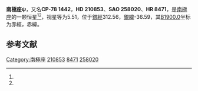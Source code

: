 {{Starbox begin
| name = 南極座ψ
}}
{{Starbox observe
| epoch = [[J2000.0|J2000.0]]
| constell = [[南極座|南極座]]<ref name=SIMBAD>{{cite web
 | url=http://simbad.u-strasbg.fr/simbad/sim-id?Ident=HR+8471
 | title=Pulsating variable Star
 | publisher=Centre de Données astronomiques de Strasbourg
 | work=SIMBAD
 | accessdate=2012-07-13
 | archive-date=2019-07-29
 | archive-url=https://web.archive.org/web/20190729120101/http://simbad.u-strasbg.fr/simbad/sim-id?Ident=HR+8471
 | dead-url=no
 }}</ref><ref name=DATA>{{cite web
 | url=http://vizier.u-strasbg.fr/viz-bin/VizieR-5?-out.add=.&-source=5050&-corr=PK=HR&-out.max=9999&HR=8471
 | title=VizieR Detailed Page
 | accessdate=2012-07-13
 | archive-date=2016-03-04
 | archive-url=https://web.archive.org/web/20160304224312/http://vizier.u-strasbg.fr/viz-bin/VizieR-5?-out.add=.&-source=5050&-corr=PK=HR&-out.max=9999&HR=8471
 | dead-url=no
 }}</ref>
| 星官 = 
| ra = {{RA|22|17|50.5}}<ref name=SIMBAD /><ref name=DATA />
| dec = {{DEC|-77|30|42}}<ref name=SIMBAD /><ref name=DATA />
| appmag_v = 5.51<ref name=SIMBAD /><ref name=DATA />
}}
{{Starbox character
| class = F3III<ref name=SIMBAD /><ref name=DATA />
| b-v = 0.31<ref name=SIMBAD /><ref name=DATA />
| u-b = 0.12<ref name=SIMBAD /><ref name=DATA />
| r-i = <ref name=SIMBAD /><ref name=DATA />
| variable = 
}}
{{Starbox astrometry
| radial_v = 0.12
| prop_mo_ra = 17
| parallax = 
| p_error = 
}}
{{Starbox catalog
| names =CP-78 1442，[[SAO星表|SAO]] 258020，[[HD星表|HD]] 210853，[[HR星表|HR]] 8471}}
{{Starbox reference |Simbad=HR+8471}}
{{Starbox end}}

'''南極座ψ'''，又名'''CP-78 1442'''，'''HD 210853'''、'''SAO 258020'''、'''HR 8471'''，是[[南極座|南極座]]的一颗恒星<ref name=SIMBAD /><ref name=DATA />，视星等为5.51，位于[[銀道座標系|銀經]]312.56，[[銀道座標系|銀緯]]-36.59，其[[B1900.0|B1900.0]]坐标为赤經{{RA|22|8|7}}，赤緯{{DEC|-78|-36.59|33}}。

== 参考文献 ==
{{reflist}}

{{star-stub}}

{{南極座恒星}}
[[Category:南極座|Category:南極座]]
[[Category:HD和HDE天體|210853]]
[[Category:HR天體|8471]]
[[Category:SAO天體|258020]]